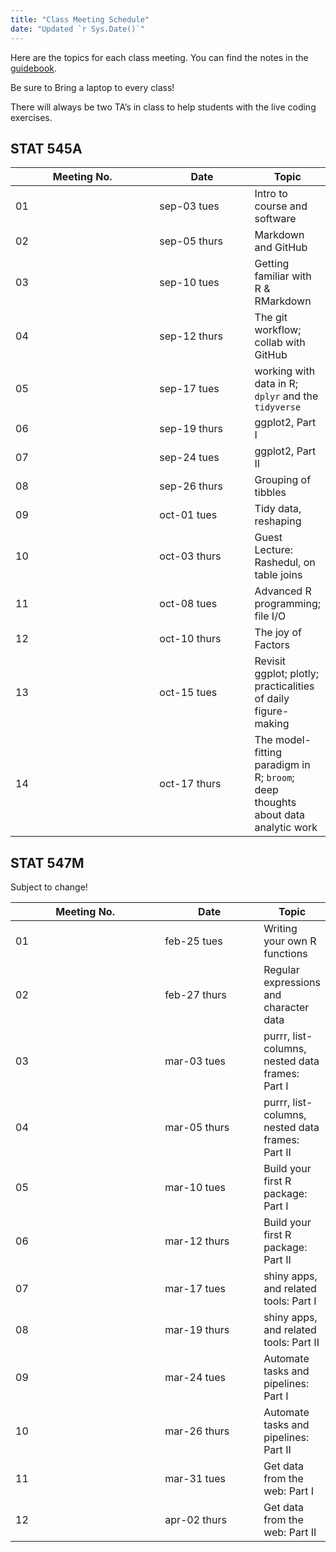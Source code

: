 ```yaml
---
title: "Class Meeting Schedule"
date: "Updated `r Sys.Date()`"
---
```


Here are the topics for each class meeting. You can find the notes in the [guidebook](https://stat545guidebook.netlify.com).

Be sure to Bring a laptop to every class!

There will always be two TA's in class to help students with the live coding exercises. 

## STAT 545A

| Meeting No.         | Date         | Topic | 
|---------------------|--------------|-------|
| 01 | sep-03 tues    | Intro to course and software |
| 02 | sep-05 thurs   | Markdown and GitHub |
| 03 | sep-10 tues    | Getting familiar with R & RMarkdown |
| 04 | sep-12 thurs   | The git workflow; collab with GitHub |
| 05 | sep-17 tues    | working with data in R; <br> `dplyr` and the `tidyverse` |
| 06 | sep-19 thurs   | ggplot2, Part I |
| 07 | sep-24 tues    | ggplot2, Part II |
| 08 | sep-26 thurs   | Grouping of tibbles |
| 09 | oct-01 tues    | Tidy data, reshaping |
| 10 | oct-03 thurs   | Guest Lecture: Rashedul, on table joins |
| 11 | oct-08 tues    | Advanced R programming; file I/O |
| 12 | oct-10 thurs   | The joy of Factors |
| 13 | oct-15 tues    | Revisit ggplot; plotly; <br> practicalities of daily figure-making |
| 14 | oct-17 thurs   | The model-fitting paradigm in R; `broom`; <br> deep thoughts about data analytic work |

## STAT 547M

Subject to change!

| Meeting No.         | Date         | Topic | 
|---------------------|--------------|-------|
| 01 | feb-25 tues    | Writing your own R functions |
| 02 | feb-27 thurs   | Regular expressions and character data |
| 03 | mar-03 tues    | purrr, list-columns, nested data frames: Part I |
| 04 | mar-05 thurs   | purrr, list-columns, nested data frames: Part II |
| 05 | mar-10 tues    | Build your first R package: Part I |
| 06 | mar-12 thurs   | Build your first R package: Part II |
| 07 | mar-17 tues    | shiny apps, and related tools: Part I |
| 08 | mar-19 thurs   | shiny apps, and related tools: Part II |
| 09 | mar-24 tues    | Automate tasks and pipelines: Part I |
| 10 | mar-26 thurs   | Automate tasks and pipelines: Part II |
| 11 | mar-31 tues    | Get data from the web: Part I |
| 12 | apr-02 thurs   | Get data from the web: Part II |